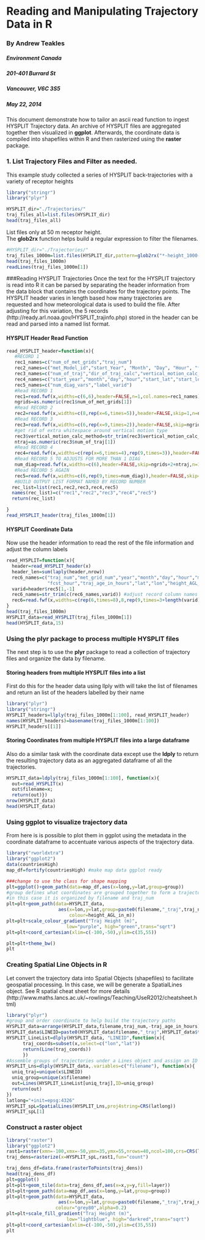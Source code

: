 Reading and Manipulating Trajectory Data in R
========================================================

### By Andrew Teakles
##### Environment Canada
##### 201-401 Burrard St
##### Vancouver, V6C 3S5
##### May 22, 2014

This document demonstrate how to tailor an ascii read function to ingest HYSPLIT Trajectory data. An archive of HYSPLIT files are aggregated together then visualized in **ggplot**.  Afterwards, the coordinate data is compiled into shapefiles within R and then rasterized using the **raster** package.

### 1. List Trajectory Files and Filter as needed.
This example study collected a series of HYSPLIT back-trajectories with a variety of receptor heights

```{r}
library("stringr")
library("plyr")

HYSPLIT_dir="./Trajectories/"
traj_files_all=list.files(HYSPLIT_dir)
head(traj_files_all)
```
List files only at 50 m receptor height.  
The **glob2rx** function helps build a regular expression to filter the filenames.
```{r}
#HYSPLIT_dir="./Trajectories/"
traj_files_1000m=list.files(HYSPLIT_dir,pattern=glob2rx("*-height_1000-*"),full.names=TRUE)
head(traj_files_1000m)
readLines(traj_files_1000m[1])
```
###Reading HYSPLIT Trajectories
Once the text for the HYSPLIT trajectory is read into R it can be parsed by separating the header information from the data block that contains the coordinates for the trajectory points. The HYSPLIT header varies in length based how many trajectories are requested and how meteorological data is used to build the file.  After adjusting for this variation, the 5 records (http://ready.arl.noaa.gov/HYSPLIT_trajinfo.php)
stored in the header can be read and parsed into a named list format.   

#### HYSPLIT Header Read Function
```{r}
read_HYSPLIT_header=function(x){
   #RECORD 1
   rec1_names=c("num_of_met_grids","traj_num")
   rec2_names=c("met_Model_id","start_Year", "Month", "Day", "Hour", "fcst_Hour")
   rec3_names=c("num_of_traj","dir_of_traj_calc","vertical_motion_calc_method")   
   rec4_names=c("start_year","month","day","hour","start_lat","start_lon","start_height")
   rec5_names=c("num_diag_vars","label_varid")
   #Read RECORD 1
   rec1=read.fwf(x,widths=c(6,6),header=FALSE,n=1,col.names=rec1_names) 
   ngrids=as.numeric(rec1$num_of_met_grids[1])
   #Read RECORD 2
   rec2=read.fwf(x,widths=c(8,rep(x=6,times=5)),header=FALSE,skip=1,n=ngrids,col.names=rec2_names)
   #Read RECORD 3
   rec3=read.fwf(x,widths=c(6,rep(x=9,times=2)),header=FALSE,skip=ngrids+1,n=1,col.names=rec3_names,stringsAsFactors=FALSE)#use stringsAsFactors to avoid conversion to Factor prematurely
   #get rid of extra whitespace around vertical motion type
   rec3$vertical_motion_calc_method=str_trim(rec3$vertical_motion_calc_method)
   ntraj=as.numeric(rec3$num_of_traj[1])
   #Read RECORD 4
   rec4=read.fwf(x,widths=c(rep(x=6,times=4),rep(9,times=3)),header=FALSE,skip=ngrids+2,n=ntraj,col.names=rec4_names)
   #Read RECORD 5 TO ADJUSTS FOR MORE THAN 1 DIAG
   num_diag=read.fwf(x,widths=c(6),header=FALSE,skip=ngrids+2+ntraj,n=1,col.names=rec5_names[1])$num_diag_vars
   #Read RECORD 5 AGAIN
   rec5=read.fwf(x,widths=c(6,rep(9,times=num_diag)),header=FALSE,skip=ngrids+2+ntraj,n=1,col.names=c(rec5_names[1],paste0(rec5_names[2],seq(num_diag))),stringsAsFactors=FALSE)
   #BUILD OUTPUT LIST FORMAT NAMED BY RECORD NUMBER
  rec_list=list(rec1,rec2,rec3,rec4,rec5)
  names(rec_list)=c("rec1","rec2","rec3","rec4","rec5")
  return(rec_list)

}
read_HYSPLIT_header(traj_files_1000m[1])
```
#### HYSPLIT Coordinate Data
Now use the header information to read the rest of the file information and adjust the column labels
```{r}
read_HYSPLIT=function(x){
  header=read_HYSPLIT_header(x)
  header_len=sum(laply(header,nrow))
  rec6_names=c("traj_num","met_grid_num","year","month","day","hour","minute",
               "fcst_hour","traj_age_in_hours","lat","lon","height_AGL_in_m")
  varid=header$rec5[1,-1]
  rec6_names=str_trim(c(rec6_names,varid)) #adjust record column names
  rec6=read.fwf(x,widths=c(rep(6,times=8),8,rep(9,times=3+length(varid))),header=FALSE,skip=8,col.names=rec6_names)
}
head(traj_files_1000m)
HYSPLIT_data=read_HYSPLIT(traj_files_1000m[1])
head(HYSPLIT_data,15)
```
### Using the **plyr** package to process multiple HYSPLIT files
The next step is to use the **plyr** package to read a collection of trajectory files and organize the data by filename. 

#### Storing headers from multiple HYSPLIT files into a list
First do this for the header data using llply with will take the list of filenames and return an list of the headers labelled by their name
```{r}
library("plyr")
library("stringr")
HYSPLIT_headers=llply(traj_files_1000m[1:100], read_HYSPLIT_header)
names(HYSPLIT_headers)=basename(traj_files_1000m[1:100])
HYSPLIT_headers[[1]]
```
#### Storing Coordinates from multiple HYSPLIT files into a large dataframe
Also do a similar task with the coordinate data except use the **ldply** to return the resulting trajectory data as an aggregated dataframe of all the trajectories.

```{r}
HYSPLIT_data=ldply(traj_files_1000m[1:100], function(x){
  out=read_HYSPLIT(x)
  out$filename=x; 
  return(out)})
nrow(HYSPLIT_data)
head(HYSPLIT_data)
```
### Using ggplot to visualize trajectory data 
From here is is possible to plot them in ggplot using the metadata in the coordinate dataframe to accentuate various aspects of the trajectory data.
```{r,fig.height=6,fig.width=10}
library("rworldxtra")
library("ggplot2")
data(countriesHigh)
map_df=fortify(countriesHigh) #make map data ggplot ready

###change to use the class for shape mapping
plt=ggplot()+geom_path(data=map_df,aes(x=long,y=lat,group=group))
#group defines what coordinates are grouped together to form a trajectory
#in this case it is organized by filename and traj_num
plt=plt+geom_path(data=HYSPLIT_data,
                   aes(x=lon,y=lat,group=paste0(filename,"_traj",traj_num),
                       colour=height_AGL_in_m))
plt=plt+scale_colour_gradient("Traj Height (m)", 
                      low="purple", high="green",trans="sqrt")
plt=plt+coord_cartesian(xlim=c(-100,-50),ylim=c(35,55))

plt=plt+theme_bw()
plt
```
### Creating Spatial Line Objects in R
Let convert the trajectory data into Spatial Objects (shapefiles) to facilitate geospatial processing.  In this case, we will be generate a SpatialLines object. See R spatial cheat sheet for more details (http://www.maths.lancs.ac.uk/~rowlings/Teaching/UseR2012/cheatsheet.html)

```{r}
library("plyr")
#group and order coordinate to help build the trajectory paths
HYSPLIT_data=arrange(HYSPLIT_data,filename,traj_num,-traj_age_in_hours)
HYSPLIT_data$LINEID=paste0(HYSPLIT_data$filename,"_traj",HYSPLIT_data$traj_num)
HYSPLIT_LineList=dlply(HYSPLIT_data, "LINEID",function(x){
      traj_coords=subset(x,select=c("lon","lat"))
      return(Line(traj_coords)) 
      })
#Assemble groups of trajectories under a Lines object and assign an ID base on filename
HYSPLIT_Lns=dlply(HYSPLIT_data,.variables=c("filename"), function(x){
  uniq_traj=unique(x$LINEID)
  uniq_group=unique(x$filename)
  out=Lines(HYSPLIT_LineList[uniq_traj],ID=uniq_group)
  return(out)
})
latlong="+init=epsg:4326"
HYSPLIT_spL=SpatialLines(HYSPLIT_Lns,proj4string=CRS(latlong))
HYSPLIT_spL[1]
```
### Construct a raster object
```{r,fig.height=6,fig.width=10}
library("raster")
library("ggplot2")
rast1=raster(xmn=-100,xmx=-50,ymn=35,ymx=55,nrows=40,ncol=100,crs=CRS(latlong))
traj_dens=rasterize(x=HYSPLIT_spL,rast1,fun="count")

traj_dens_df=data.frame(rasterToPoints(traj_dens))
head(traj_dens_df)
plt=ggplot()
plt=plt+geom_tile(data=traj_dens_df,aes(x=x,y=y,fill=layer))
plt=plt+geom_path(data=map_df,aes(x=long,y=lat,group=group))
plt=plt+geom_path(data=HYSPLIT_data,
                   aes(x=lon,y=lat,group=paste0(filename,"_traj",traj_num)),
                  colour="grey80",alpha=0.2)
plt=plt+scale_fill_gradient("Traj Height (m)", 
                      low="lightblue", high="darkred",trans="sqrt")
plt=plt+coord_cartesian(xlim=c(-100,-50),ylim=c(35,55))
plt
```